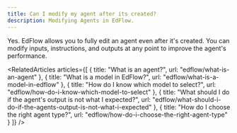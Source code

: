 ```yaml
---
title: Can I modify my agent after its created?
description: Modifying Agents in EdFlow.
---
```



Yes. EdFlow allows you to fully edit an agent even after it's created. You can modify inputs, instructions, and outputs at any point to improve the agent's performance.


<Content />

<RelatedArticles articles={[
  {
    title: "What is an agent?",
    url: "edflow/what-is-an-agent"
  },
  {
    title: "What is a model in EdFlow?",
    url: "edflow/what-is-a-model-in-edflow"
  },
  {
    title: "How do I know which model to select?",
    url: "edflow/how-do-i-know-which-model-to-select"
  },
  {
    title: "What should I do if the agent's output is not what I expected?",
    url: "edflow/what-should-i-do-if-the-agents-output-is-not-what-i-expected"
  },
  {
    title: "How do I choose the right agent type?",
    url: "edflow/how-do-i-choose-the-right-agent-type"
  }
]} />
